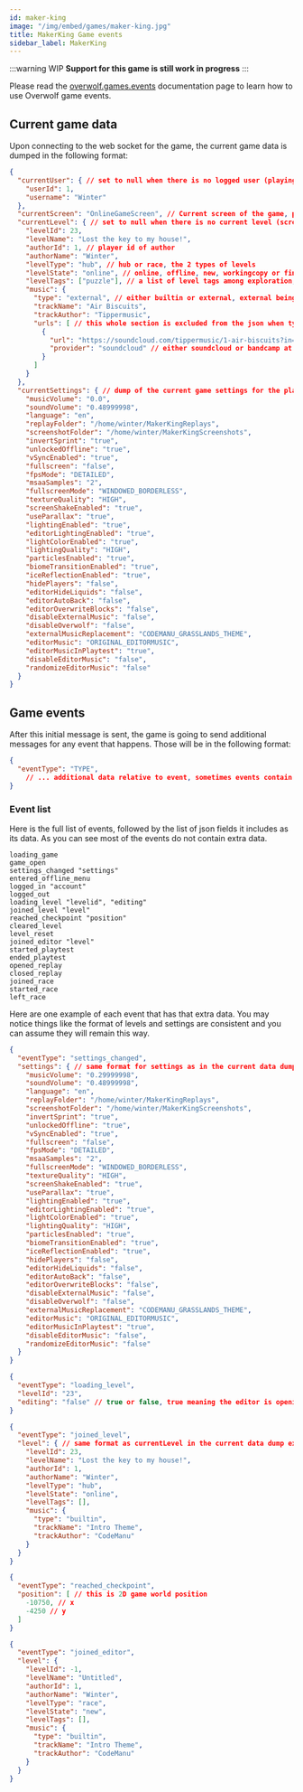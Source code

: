 ```yaml
---
id: maker-king
image: "/img/embed/games/maker-king.jpg"
title: MakerKing Game events
sidebar_label: MakerKing
---
```


:::warning WIP
**Support for this game is still work in progress**
:::

<!-- <GameInfo gameID={21850} showCompliance={true} showDocs={false}/> -->

Please read the [overwolf.games.events](../events) documentation page to learn how to use Overwolf game events.

## Current game data

Upon connecting to the web socket for the game, the current game data is dumped in the following 
format:

```json
{
  "currentUser": { // set to null when there is no logged user (playing offline or in titlescreen)
    "userId": 1,
    "username": "Winter"
  },
  "currentScreen": "OnlineGameScreen", // Current screen of the game, possible values are OnlineGameScreen, LocalGameScreen, EditorScreen, TitleScreen, AssetLoadingScreen, TransitionScreen, ReplayScreen and OfflineMenuScreen 
  "currentLevel": { // set to null when there is no current level (screen may be TransitionScreen or another screen without a level)
    "levelId": 23,
    "levelName": "Lost the key to my house!",
    "authorId": 1, // player id of author
    "authorName": "Winter",
    "levelType": "hub", // hub or race, the 2 types of levels
    "levelState": "online", // online, offline, new, workingcopy or finished
    "levelTags": ["puzzle"], // a list of level tags among exploration, puzzle, troll, kaizo, practice, auto, speed_challenge or escape_room 
    "music": {
      "type": "external", // either builtin or external, external being for songs with link URLS 
      "trackName": "Air Biscuits",
      "trackAuthor": "Tippermusic", 
      "urls": [ // this whole section is excluded from the json when type = builtin
		{
		  "url": "https://soundcloud.com/tippermusic/1-air-biscuits?in=tippermusic/sets/insolito",
		  "provider": "soundcloud" // either soundcloud or bandcamp at the moment but could be more eventually (like youtube)
		}
	  ]
    }
  },
  "currentSettings": { // dump of the current game settings for the player
    "musicVolume": "0.0",
    "soundVolume": "0.48999998",
    "language": "en",
    "replayFolder": "/home/winter/MakerKingReplays",
    "screenshotFolder": "/home/winter/MakerKingScreenshots",
    "invertSprint": "true",
    "unlockedOffline": "true",
    "vSyncEnabled": "true",
    "fullscreen": "false",
    "fpsMode": "DETAILED",
    "msaaSamples": "2",
    "fullscreenMode": "WINDOWED_BORDERLESS",
    "textureQuality": "HIGH",
    "screenShakeEnabled": "true",
    "useParallax": "true",
    "lightingEnabled": "true",
    "editorLightingEnabled": "true",
    "lightColorEnabled": "true",
    "lightingQuality": "HIGH",
    "particlesEnabled": "true",
    "biomeTransitionEnabled": "true",
    "iceReflectionEnabled": "true",
    "hidePlayers": "false",
    "editorHideLiquids": "false",
    "editorAutoBack": "false",
    "editorOverwriteBlocks": "false",
    "disableExternalMusic": "false",
    "disableOverwolf": "false",
    "externalMusicReplacement": "CODEMANU_GRASSLANDS_THEME",
    "editorMusic": "ORIGINAL_EDITORMUSIC",
    "editorMusicInPlaytest": "true",
    "disableEditorMusic": "false",
    "randomizeEditorMusic": "false"
  }
}
```

## Game events

After this initial message is sent, the game is going to send additional 
messages for any event that happens. Those will be in the following format:

```json
{
  "eventType": "TYPE",
    // ... additional data relative to event, sometimes events contain no data
}
```

### Event list

Here is the full list of events, followed by the list of json fields it includes
as its data. As you can see most of the events do not contain extra data.


```
loading_game
game_open
settings_changed "settings"
entered_offline_menu 
logged_in "account"
logged_out
loading_level "levelid", "editing"
joined_level "level"
reached_checkpoint "position"
cleared_level
level_reset
joined_editor "level"
started_playtest
ended_playtest
opened_replay
closed_replay
joined_race
started_race
left_race
```

Here are one example of each event that has that extra data. You may notice
things like the format of levels and settings are consistent and you can assume
they will remain this way. 

```json
{
  "eventType": "settings_changed",
  "settings": { // same format for settings as in the current data dump 
    "musicVolume": "0.29999998",
    "soundVolume": "0.48999998",
    "language": "en",
    "replayFolder": "/home/winter/MakerKingReplays",
    "screenshotFolder": "/home/winter/MakerKingScreenshots",
    "invertSprint": "true",
    "unlockedOffline": "true",
    "vSyncEnabled": "true",
    "fullscreen": "false",
    "fpsMode": "DETAILED",
    "msaaSamples": "2",
    "fullscreenMode": "WINDOWED_BORDERLESS",
    "textureQuality": "HIGH",
    "screenShakeEnabled": "true",
    "useParallax": "true",
    "lightingEnabled": "true",
    "editorLightingEnabled": "true",
    "lightColorEnabled": "true",
    "lightingQuality": "HIGH",
    "particlesEnabled": "true",
    "biomeTransitionEnabled": "true",
    "iceReflectionEnabled": "true",
    "hidePlayers": "false",
    "editorHideLiquids": "false",
    "editorAutoBack": "false",
    "editorOverwriteBlocks": "false",
    "disableExternalMusic": "false",
    "disableOverwolf": "false",
    "externalMusicReplacement": "CODEMANU_GRASSLANDS_THEME",
    "editorMusic": "ORIGINAL_EDITORMUSIC",
    "editorMusicInPlaytest": "true",
    "disableEditorMusic": "false",
    "randomizeEditorMusic": "false"
  }
}
```


```json
{
  "eventType": "loading_level",
  "levelId": "23",
  "editing": "false" // true or false, true meaning the editor is opening and false meaning the level is about to be played
}
```


```json
{
  "eventType": "joined_level",
  "level": { // same format as currentLevel in the current data dump except here level is never null
    "levelId": 23,
    "levelName": "Lost the key to my house!",
    "authorId": 1,
    "authorName": "Winter",
    "levelType": "hub",
    "levelState": "online",
    "levelTags": [],
    "music": {
      "type": "builtin",
      "trackName": "Intro Theme",
      "trackAuthor": "CodeManu"
    }
  }
}
```

```json
{
  "eventType": "reached_checkpoint",
  "position": [ // this is 2D game world position
    -10750, // x
    -4250 // y
  ]
}
```


```json
{
  "eventType": "joined_editor",
  "level": {
    "levelId": -1,
    "levelName": "Untitled",
    "authorId": 1,
    "authorName": "Winter",
    "levelType": "race",
    "levelState": "new",
    "levelTags": [],
    "music": {
      "type": "builtin",
      "trackName": "Intro Theme",
      "trackAuthor": "CodeManu"
    }
  }
}
```
